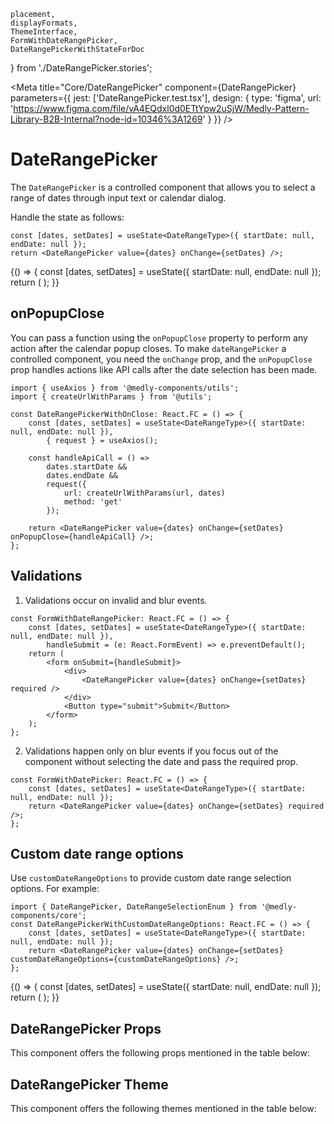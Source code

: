     placement,
    displayFormats,
    ThemeInterface,
    FormWithDateRangePicker,
    DateRangePickerWithStateForDoc
} from './DateRangePicker.stories';

<Meta
    title="Core/DateRangePicker"
    component={DateRangePicker}
    parameters={{
        jest: ['DateRangePicker.test.tsx'],
        design: {
            type: 'figma',
            url: 'https://www.figma.com/file/vA4EQdxl0d0ETtYpw2uSjW/Medly-Pattern-Library-B2B-Internal?node-id=10346%3A1269'
        }
    }}
/>

# DateRangePicker

The `DateRangePicker` is a controlled component that allows you to select a range of dates through input text or calendar dialog.

Handle the state as follows:

```tsx
const [dates, setDates] = useState<DateRangeType>({ startDate: null, endDate: null });
return <DateRangePicker value={dates} onChange={setDates} />;
```

<Preview withToolbar>
    <Story name="Default">
        {() => {
            const [dates, setDates] = useState({ startDate: null, endDate: null });
            return (
                <DateRangePicker
                    id="contract"
                    displayFormat={select('Display Format', displayFormats, 'MM/dd/yyyy')}
                    required={boolean('Required', false)}
                    startDateLabel="From"
                    endDateLabel="To"
                    value={dates}
                    onChange={setDates}
                    size={select('Size', ['S', 'M'], 'M')}
                    popoverPlacement={select('Placement', placement, 'bottom-start')}
                    variant={select('Variant', ['filled', 'outlined'], 'filled')}
                    fullWidth={boolean('Full Width', false)}
                    disabled={boolean('Disabled', false)}
                    withSingleMonth={boolean('With Single Month', false)}
                    errorText={text('Error Text', '')}
                    helperText={text('Helper Text', '')}
                    minSelectableDate={new Date(1901, 0, 1)}
                    maxSelectableDate={new Date(2100, 11, 1)}
                />
            );
        }}
    </Story>
</Preview>

## onPopupClose

You can pass a function using the `onPopupClose` property to perform any action after the calendar popup closes. To make `dateRangePicker` a controlled component, you need the `onChange` prop, and the `onPopupClose` prop handles actions like API calls after the date selection has been made.


```tsx
import { useAxios } from '@medly-components/utils';
import { createUrlWithParams } from '@utils';

const DateRangePickerWithOnClose: React.FC = () => {
    const [dates, setDates] = useState<DateRangeType>({ startDate: null, endDate: null }),
        { request } = useAxios();

    const handleApiCall = () =>
        dates.startDate &&
        dates.endDate &&
        request({
            url: createUrlWithParams(url, dates)
            method: 'get'
        });

    return <DateRangePicker value={dates} onChange={setDates} onPopupClose={handleApiCall} />;
};
```

## Validations

1. Validations occur on invalid and blur events.

```tsx
const FormWithDateRangePicker: React.FC = () => {
    const [dates, setDates] = useState<DateRangeType>({ startDate: null, endDate: null }),
        handleSubmit = (e: React.FormEvent) => e.preventDefault();
    return (
        <form onSubmit={handleSubmit}>
            <div>
                <DateRangePicker value={dates} onChange={setDates} required />
            </div>
            <Button type="submit">Submit</Button>
        </form>
    );
};
```

<Preview withToolbar>
    <FormWithDateRangePicker />
</Preview>

2. Validations happen only on blur events if you focus out of the component without selecting the date and pass the required prop.


```tsx
const FormWithDatePicker: React.FC = () => {
    const [dates, setDates] = useState<DateRangeType>({ startDate: null, endDate: null });
    return <DateRangePicker value={dates} onChange={setDates} required />;
};
```

<Preview withToolbar>
    <DateRangePickerWithStateForDoc />
</Preview>

## Custom date range options

Use `customDateRangeOptions` to provide custom date range selection options. For example: 

```tsx
import { DateRangePicker, DateRangeSelectionEnum } from '@medly-components/core';
const DateRangePickerWithCustomDateRangeOptions: React.FC = () => {
    const [dates, setDates] = useState<DateRangeType>({ startDate: null, endDate: null });
    return <DateRangePicker value={dates} onChange={setDates} customDateRangeOptions={customDateRangeOptions} />;
};
```

<Preview withToolbar>
    <Story name="CustonDateRangeOptions">
        {() => {
            const [dates, setDates] = useState({ startDate: null, endDate: null });
            return (
                <DateRangePicker
                    value={dates}
                    onChange={setDates}
                    displayFormat={select('Display Format', displayFormats, 'MM/dd/yyyy')}
                    required={boolean('Required', false)}
                    size={select('Size', ['S', 'M'], 'M')}
                    popoverPlacement={select('Placement', placement, 'bottom-start')}
                    variant={select('Variant', ['filled', 'outlined'], 'filled')}
                    fullWidth={boolean('Full Width', false)}
                    disabled={boolean('Disabled', false)}
                    withSingleMonth={boolean('With Single Month', false)}
                    errorText={text('Error Text', '')}
                    helperText={text('Helper Text', '')}
                    minSelectableDate={new Date(1901, 0, 1)}
                    maxSelectableDate={new Date(2100, 11, 1)}
                    customDateRangeOptions={[
                        { label: 'Current Week', value: DateRangeSelectionEnum.WEEK },
                        { label: 'Current Month', value: DateRangeSelectionEnum.MONTH },
                        { label: 'Current Quarter', value: DateRangeSelectionEnum.QUARTER },
                        { label: 'Current Year', value: DateRangeSelectionEnum.YEAR },
                        { label: 'Custom', value: DateRangeSelectionEnum.CUSTOM }
                    ]}
                />
            );
        }}
    </Story>
</Preview>

## DateRangePicker Props

This component offers the following props mentioned in the table below:

<Props of={DateRangePicker} />

## DateRangePicker Theme

This component offers the following themes mentioned in the table below:

<Props of={ThemeInterface} />
